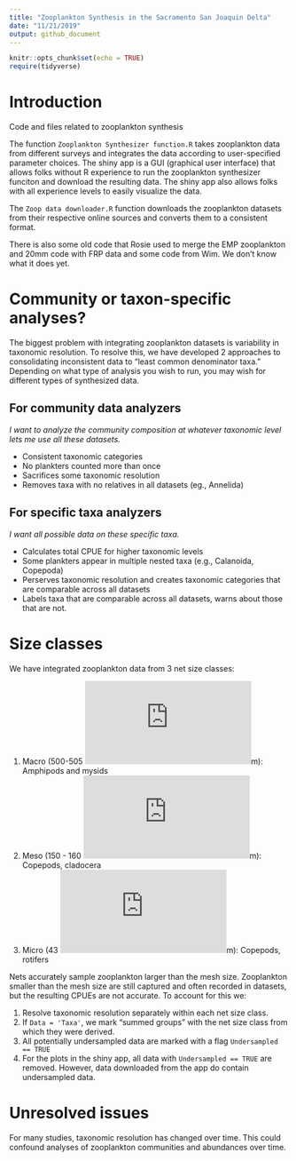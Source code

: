 ```yaml
---
title: "Zooplankton Synthesis in the Sacramento San Joaquin Delta"
date: "11/21/2019"
output: github_document
---
```


```r
knitr::opts_chunk$set(echo = TRUE)
require(tidyverse)
```

# Introduction

Code and files related to zooplankton synthesis

The function `Zooplankton Synthesizer function.R` takes zooplankton data from different surveys and integrates the data according to user-specified parameter choices. The shiny app is a GUI (graphical user interface) that allows folks without R experience to run the zooplankton synthesizer funciton and download the resulting data. The shiny app also allows folks with all experience levels to easily visualize the data.

The `Zoop data downloader.R` function downloads the zooplankton datasets from their respective online sources and converts them to a consistent format.

There is also some old code that Rosie used to merge the EMP zooplankton and 20mm code with FRP data and some code from Wim. We don't know what it does yet.

# Community or taxon-specific analyses?

The biggest problem with integrating zooplankton datasets is variability in taxonomic resolution. To resolve this, we have developed 2 approaches to consolidating inconsistent data to "least common denominator taxa." Depending on what type of analysis you wish to run, you may wish for different types of synthesized data.

## For community data analyzers

*I want to analyze the community composition at whatever taxonomic level lets me use all these datasets.*

- Consistent taxonomic categories
- No plankters counted more than once
- Sacrifices some taxonomic resolution
- Removes taxa with no relatives in all datasets (eg., Annelida)

## For specific taxa analyzers

*I want all possible data on these specific taxa.*

- Calculates total CPUE for higher taxonomic levels
- Some plankters appear in multiple nested taxa (e.g., Calanoida, Copepoda)
- Perserves taxonomic resolution and creates taxonomic categories that are comparable across all datasets
- Labels taxa that are comparable across all datasets, warns about those that are not. 

# Size classes

We have integrated zooplankton data from 3 net size classes:

1. Macro (500-505 ![mu](https://latex.codecogs.com/gif.latex?%24%5Cmu%24)m): Amphipods and mysids
2. Meso (150 - 160 ![mu](https://latex.codecogs.com/gif.latex?%24%5Cmu%24)m): Copepods, cladocera
3. Micro (43 ![mu](https://latex.codecogs.com/gif.latex?%24%5Cmu%24)m): Copepods, rotifers

Nets accurately sample zooplankton larger than the mesh size. Zooplankton smaller than the mesh size are still captured and often recorded in datasets, but the resulting CPUEs are not accurate. To account for this we: 

1. Resolve taxonomic resolution separately within each net size class.
2. If `Data = 'Taxa'`, we mark "summed groups" with the net size class from which they were derived.
3. All potentially undersampled data are marked with a flag `Undersampled == TRUE`
4. For the plots in the shiny app, all data with `Undersampled == TRUE` are removed. However, data downloaded from the app do contain undersampled data. 

# Unresolved issues

For many studies, taxonomic resolution has changed over time. This could confound analyses of zooplankton communities and abundances over time. 